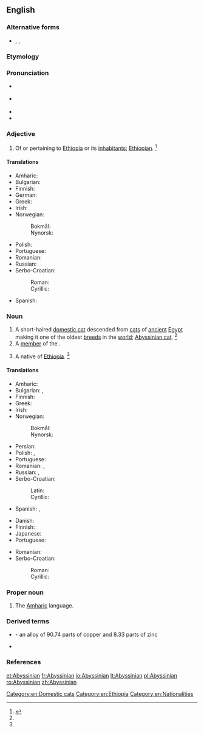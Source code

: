 ==English==

===Alternative forms===
* {{l|en|Abyssian}}, {{l|en|Abyssin}}, {{l|en|Abyssine}} {{qualifier|rare}}

===Etymology===
{{suffix|Abyssinia|n|lang=en}}

===Pronunciation===
* {{a|RP}} {{IPA|/ˌæb.ɪˈsɪn.ɪ.ən/|lang=en}}
* {{a|US}} {{IPA|/ˌæb.ɪˈsɪn.i.ən/|/ˌæb.əˈsɪn.i.ən/|/ˌæb.əˈsɪn.jən/|lang=en}}
* {{rhymes|ɪnjən|lang=en}}
* {{rhymes|ɪniən|lang=en}}

===Adjective===
{{en-adj|-}}

# {{lb|en|dated|usually|_|capitalized}} Of or pertaining to [[Ethiopia]] or its [[inhabitant]]s; [[Ethiopian]]. {{defdate|First attested in the late 18th century.}}<ref name=SOED>{{R:SOED5|page=11}}</ref>

====Translations====
{{trans-top|of or pertaining to Abyssinia}}
* Amharic: {{t|am|ሐበሻ|tr=häbäsha|sc=Ethi}}
* Bulgarian: {{t|bg|абисински|m|tr=abisínski}}
* Finnish: {{t|fi|abessinialainen}}
* German: {{t+|de|abessinisch}}
* Greek: {{t|el|αβησσυνιακός}}
* Irish: {{t|ga|Aibisíneach}}
* Norwegian:
*: Bokmål: {{t|no|abessinsk}}
*: Nynorsk: {{t|nn|abessinsk}}
{{trans-mid}}
* Polish: {{t+|pl|abisyński}}
* Portuguese: {{t+|pt|abissínio|m}}
* Romanian: {{t|ro|abisinian}}
* Russian: {{t+|ru|абисси́нский}}
* Serbo-Croatian:
*: Roman: {{t|sh|abisinski|m}}
*: Cyrillic: {{t|sh|абисински|m|sc=Cyrl}}
* Spanish: {{t+|es|abisinio}}
{{trans-bottom}}

===Noun===
{{en-noun}}
{{wikipedia|Abyssinian (cat)}}

# A short-haired [[domestic cat]] descended from [[cat]]s of [[ancient]] [[Egypt]] making it one of the oldest [[breed]]s in the [[world]]; [[Abyssinian cat]]. {{defdate|First attested in the late 19th century.}}<ref name=SOED/>
# A [[member]] of the {{w|Abyssinian Church}}.
# {{lb|en|dated}} A native of [[Ethiopia]]. {{defdate|First attested in the mid 18th century.}}<ref name=SOED/>

====Translations====
{{trans-top|a native of Abyssinia}}
* Amharic: {{t|am|ሐበሻ|tr=häbäsha|sc=Ethi}}
* Bulgarian: {{t|bg|абисинец|m|tr=abisínec}}, {{t+|bg|абисинка|f|tr=abisínka}}
* Finnish: {{t|fi|abessinialainen}}
* Greek: {{t|el|Αβησσυνός|m}}
* Irish: {{t|ga|Aibisíneach|m}}
* Norwegian:
*: Bokmål: {{t+|no|abessinier}}
*: Nynorsk: {{t|nn|abessiniar}}
{{trans-mid}}
* Persian: {{t+|fa|حبشی|tr=habaši}}
* Polish: {{t+|pl|Abisyńczyk|m-pr}}, {{t+|pl|Abisynka|f}}
* Portuguese: {{t+|pt|abissínio|m}}
* Romanian: {{t|ro|abisinian|m}}, {{t|ro|abisiniană|f}}
* Russian: {{t+|ru|абисси́нец|m}}, {{t+|ru|абисси́нка|f}}
* Serbo-Croatian:
*: Latin: {{t+|sh|abisinac|m}}
*: Cyrillic: {{t|sh|абисинац|m|sc=Cyrl}}
* Spanish: {{t+|es|abisinio|m}}, {{t+|es|abisinia|f}}
{{trans-bottom}}

{{trans-top|cat}}
* Danish: {{t+|da|abyssinier}}
* Finnish: {{t|fi|abessinialainen}}
* Japanese: {{t|ja|アビシニアン|tr=abishinian|sc=Jpan}}
* Portuguese: {{t+|pt|abissínio|m}}
{{trans-mid}}
* Romanian: {{t|ro|abisiniană|f}}
* Serbo-Croatian:
*: Roman: {{t|sh|abisinka|f}}
*: Cyrillic: {{t|sh|абисинка|f|sc=Cyrl}}
{{trans-bottom}}

===Proper noun===
{{en-proper noun}}

# The [[Amharic]] language.

===Derived terms===
* {{l|en|Abyssinian gold}} - an alloy of 90.74 parts of copper and 8.33 parts of zinc
* {{l|en|Abyssinian tea}}

===References===
<references/>

[[Category:en:Domestic cats]]
[[Category:en:Ethiopia]]
[[Category:en:Nationalities]]

[[et:Abyssinian]]
[[fr:Abyssinian]]
[[io:Abyssinian]]
[[lt:Abyssinian]]
[[pl:Abyssinian]]
[[ro:Abyssinian]]
[[zh:Abyssinian]]